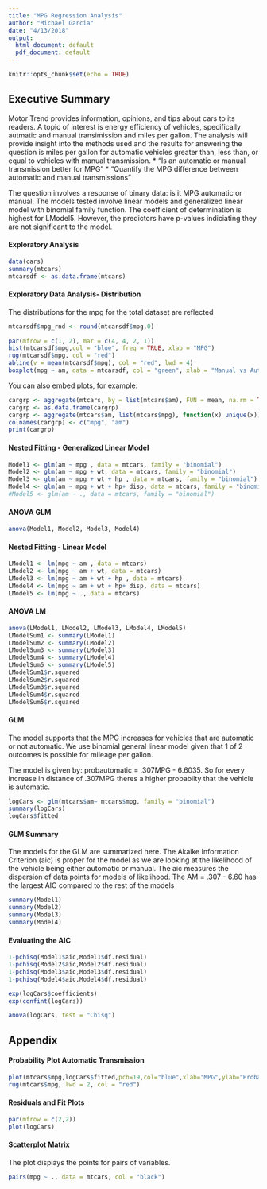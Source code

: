 ```yaml
---
title: "MPG Regression Analysis"
author: "Michael Garcia"
date: "4/13/2018"
output:
  html_document: default
  pdf_document: default
---
```


```r
knitr::opts_chunk$set(echo = TRUE)
```

## Executive Summary

Motor Trend provides information, opinions, and tips about cars to its readers. A topic of interest is energy efficiency of vehicles, specifically autmatic and manual transimission and miles per gallon. The analysis will provide insight into the methods used and the results for answering the question is miles per gallon for automatic vehicles greater than, less than, or equal to vehicles with manual transmission.
      * “Is an automatic or manual transmission better for MPG”
      * "Quantify the MPG difference between automatic and manual transmissions"


The question involves a response of binary data: is it MPG automatic or manual. The models tested involve linear models and generalized linear model with binomial family function. The coefficient of determination is highest for LModel5. However, the predictors have p-values indiciating they are not significant to the model.


#### Exploratory Analysis



```r
data(cars)
summary(mtcars)
mtcarsdf <- as.data.frame(mtcars)

```

#### Exploratory Data Analysis- Distribution
The distributions for the mpg for the total dataset are reflected 

```r
mtcarsdf$mpg_rnd <- round(mtcarsdf$mpg,0)

par(mfrow = c(1, 2), mar = c(4, 4, 2, 1))
hist(mtcarsdf$mpg,col = "blue", freq = TRUE, xlab = "MPG")
rug(mtcarsdf$mpg, col = "red")
abline(v = mean(mtcarsdf$mpg), col = "red", lwd = 4)
boxplot(mpg ~ am, data = mtcarsdf, col = "green", xlab = "Manual vs Automatic", ylab = "MPG")

```



You can also embed plots, for example:

```r
	
cargrp <- aggregate(mtcars, by = list(mtcars$am), FUN = mean, na.rm = TRUE)
cargrp <- as.data.frame(cargrp)
cargrp <- aggregate(mtcars$am, list(mtcars$mpg), function(x) unique(x))
colnames(cargrp) <- c("mpg", "am")
print(cargrp)

```



#### Nested Fitting - Generalized Linear Model
```r
Model1 <- glm(am ~ mpg , data = mtcars, family = "binomial") 
Model2 <- glm(am ~ mpg + wt, data = mtcars, family = "binomial") 
Model3 <- glm(am ~ mpg + wt + hp , data = mtcars, family = "binomial") 
Model4 <- glm(am ~ mpg + wt + hp+ disp, data = mtcars, family = "binomial") 
#Model5 <- glm(am ~ ., data = mtcars, family = "binomial")

```

#### ANOVA GLM
```r
anova(Model1, Model2, Model3, Model4)
```


#### Nested Fitting - Linear Model
```r
LModel1 <- lm(mpg ~ am , data = mtcars) 
LModel2 <- lm(mpg ~ am + wt, data = mtcars) 
LModel3 <- lm(mpg ~ am + wt + hp , data = mtcars) 
LModel4 <- lm(mpg ~ am + wt + hp+ disp, data = mtcars) 
LModel5 <- lm(mpg ~ ., data = mtcars)
```

#### ANOVA LM


```r
anova(LModel1, LModel2, LModel3, LModel4, LModel5)
LModelSum1 <- summary(LModel1)
LModelSum2 <- summary(LModel2)
LModelSum3 <- summary(LModel3)
LModelSum4 <- summary(LModel4)
LModelSum5 <- summary(LModel5)
LModelSum1$r.squared
LModelSum2$r.squared
LModelSum3$r.squared
LModelSum4$r.squared
LModelSum5$r.squared
```

#### GLM

The model supports that the MPG increases for vehicles that are automatic or not automatic. We use binomial general linear model
given that 1 of 2 outcomes is possible for mileage per gallon.

The model is given by: probautomatic = .307MPG - 6.6035. So for every increase in distance of .307MPG theres a higher probabilty that the vehicle
is automatic.

```r
logCars <- glm(mtcars$am~ mtcars$mpg, family = "binomial")
summary(logCars)
logCars$fitted
```

#### GLM Summary
The models for the GLM are summarized here. The Akaike Information Criterion (aic) is proper for the model
as we are looking at the likelihood of the vehicle being either automatic or manual. The aic
 measures the dispersion of data points for models of likelihood. The AM = .307 - 6.60 has the largest AIC
 compared to the rest of the models

```r
summary(Model1)
summary(Model2)
summary(Model3)
summary(Model4)

```

#### Evaluating the AIC


```r
1-pchisq(Model1$aic,Model1$df.residual)
1-pchisq(Model2$aic,Model2$df.residual)
1-pchisq(Model3$aic,Model3$df.residual)
1-pchisq(Model4$aic,Model4$df.residual)

```

```r
exp(logCars$coefficients)
exp(confint(logCars))
```


```r
anova(logCars, test = "Chisq")
```

## Appendix

#### Probability Plot Automatic Transmission


```r
plot(mtcars$mpg,logCars$fitted,pch=19,col="blue",xlab="MPG",ylab="Probability Automatic")
rug(mtcars$mpg, lwd = 2, col = "red")
```


#### Residuals and Fit Plots
```r
par(mfrow = c(2,2))
plot(logCars)
```

#### Scatterplot Matrix
The plot displays the points for pairs of variables.

```r
pairs(mpg ~ ., data = mtcars, col = "black")
```



